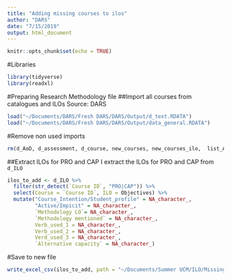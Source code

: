 ```yaml
---
title: "Adding missing courses to ilos"
author: "DARS"
date: "7/15/2019"
output: html_document
---
```


```r
knitr::opts_chunk$set(echo = TRUE)
```

#Libraries
```r
library(tidyverse)
library(readxl)
```
#Preparing Research Methodology file
##Import all courses from catalogues and ILOs
Source: DARS
```r
load("~/Documents/DARS/Fresh DARS/DARS/Output/d_text.RDATA")
load("~/Documents/DARS/Fresh DARS/DARS/Output/data_general.RDATA")
```
#Remove non used imports
```r
rm(d_AoD, d_assessment, d_course, new_courses, new_courses_ilo,  list_AoD_assessment)
```
##Extract ILOs for PRO and CAP
I extract the ILOs for PRO and CAP from `d_ILO`
```r
ilos_to_add <- d_ILO %>%
  filter(str_detect(`Course ID`, "PRO|CAP")) %>%
  select(Course = `Course ID`, ILO = Objectives) %>% 
  mutate("Course_Intention/Student_profile" = NA_character_,
         "Active/Impicit" = NA_character_,
         `Methodology LO`= NA_character_,
         `Methodology mentioned` = NA_character_,
         Verb_used_1 = NA_character_,	
         Verb_used_2 = NA_character_,	
         Verd_used_3 = NA_character_,	
         `Alternative capacity` = NA_character_)
```

#Save to new file
```r
write_excel_csv(ilos_to_add, path = "~/Documents/Summer UCM/ILO/Missing_ILOs.csv" )
```

